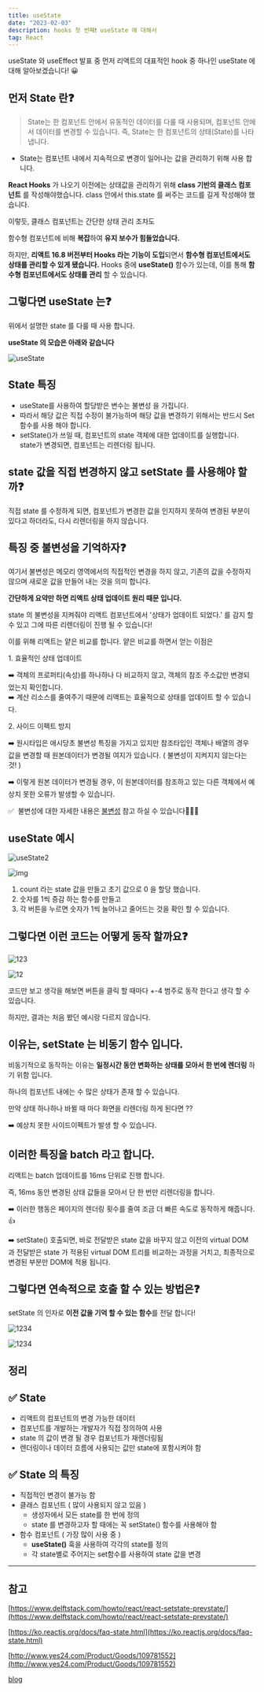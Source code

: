 ```yaml
---
title: useState
date: "2023-02-03"
description: hooks 첫 번째❗️ useState 에 대해서
tag: React
---
```


useState 와 useEffect 발표 중 먼저 리액트의 대표적인 hook 중 하나인 useState 에 대해 알아보겠습니다! 😀

## **먼저 State 란❓**

> State는 한 컴포넌트 안에서 유동적인 데이터를 다룰 때 사용되며, 컴포넌트 안에서 데이터를 변경할 수 있습니다. 즉, State는 한 컴포넌트의 상태(State)를 나타냅니다.

-   State는 컴포넌트 내에서 지속적으로 변경이 일어나는 값을 관리하기 위해 사용 합니다.

**React Hooks** 가 나오기 이전에는 상태값을 관리하기 위해 **class 기반의 클래스 컴포넌트** 를 작성해야했습니다. class 안에서 this.state 를 써주는 코드를 길게 작성해야 했습니다.

이렇듯, 클래스 컴포넌트는 간단한 상태 관리 조차도

함수형 컴포넌트에 비해 **복잡**하여 **유지 보수가 힘들었습니다.**

하지만, **리액트 16.8 버전부터 Hooks 라는 기능이 도입**되면서 **함수형 컴포넌트에서도 상태를 관리할 수 있게 됐습니다.** Hooks 중에 **useState()** 함수가 있는데, 이를 통해 **함수형 컴포넌트에서도 상태를 관리** 할 수 있습니다.

## **그렇다면 useState 는❓**

위에서 설명한 state 를 다룰 때 사용 합니다.

**useState 의 모습은 아래와 같습니다**

![useState](https://user-images.githubusercontent.com/87301268/223915697-793dcbf5-323f-4887-ad91-aca86cdd9922.png)

## State 특징

-   useState를 사용하여 할당받은 변수는 불변성 을 가집니다.
-   따라서 해당 값은 직접 수정이 불가능하며 해당 값을 변경하기 위해서는 반드시 Set 함수를 사용 해야 합니다.
-   setState()가 쓰일 때, 컴포넌트의 state 객체에 대한 업데이트를 실행합니다. state가 변경되면, 컴포넌트는 리렌더링 됩니다.

## state 값을 직접 변경하지 않고 setState 를 사용해야 할까❓

직접 state 를 수정하게 되면, 컴포넌트가 변경한 값을 인지하지 못하여 변경된 부분이 있다고 하더라도, 다시 리렌더링을 하지 않습니다.

## **특징 중 불변성을 기억하자❓**

여기서 불변성은 메모리 영역에서의 직접적인 변경을 하지 않고, 기존의 값을 수정하지 않으며 새로운 값을 만들어 내는 것을 의미 합니다.

**간단하게 요약만 하면 리액트 상태 업데이트 원리 때문 입니다.**

state 의 불변성을 지켜줘야 리액트 컴포넌트에서 '상태가 업데이트 되었다.' 를 감지 할 수 있고 그에 따른 리렌더링이 진행 될 수 있습니다!

이를 위해 리액트는 얕은 비교를 합니다. 얕은 비교를 하면서 얻는 이점은

1\. 효율적인 상태 업데이트

➡️ 객체의 프로퍼티(속성)를 하나하나 다 비교하지 않고, 객체의 참조 주소값만 변경되었는지 확인합니다.  
➡️ 계산 리소스를 줄여주기 때문에 리액트는 효율적으로 상태를 업데이트 할 수 있습니다.

2\. 사이드 이펙트 방지

➡️ 원시타입은 애시당초 불변성 특징을 가지고 있지만 참조타입인 객체나 배열의 경우 값을 변경할 때 원본데이터가 변경될 여지가 있습니다. ( 불변성이 지켜지지 않는다는 것! )

➡️ 이렇게 원본 데이터가 변경될 경우, 이 원본데이터를 참조하고 있는 다른 객체에서 예상치 못한 오류가 발생할 수 있습니다.

✅  불변성에 대한 자세한 내용은 [불변성](https://choi-hyunho.com/react-immutability/) 참고 하실 수 있습니다👨🏻‍💻

## **useState 예시**

![useState2](https://user-images.githubusercontent.com/87301268/223915804-1e708b22-2c94-4454-8579-ab7d973c84b2.png)

![img](https://user-images.githubusercontent.com/87301268/223915834-5cb94355-3a89-46d6-adca-81717dcdee73.gif)

1.  count 라는 state 값을 만들고 초기 값으로 0 을 할당 했습니다.
2.  숫자를 1씩 증감 하는 함수를 만들고
3.  각 버튼을 누르면 숫자가 1씩 늘어나고 줄어드는 것을 확인 할 수 있습니다.

## **그렇다면 이런 코드는 어떻게 동작 할까요❓**

![123](https://user-images.githubusercontent.com/87301268/223916208-50d517ab-97c3-4abd-80a6-428fc036748d.png)

![12](https://user-images.githubusercontent.com/87301268/223916227-f09f6327-f0fb-4510-b5d5-3d8ba6400014.gif)

코드만 보고 생각을 해보면 버튼을 클릭 할 때마다 +-4 범주로 동작 한다고 생각 할 수 있습니다.

하지만, 결과는 처음 봤던 예시랑 다르지 않습니다.

## **이유는, setState 는 비동기 함수 입니다.**

비동기적으로 동작하는 이유는 **일정시간 동안 변화하는 상태를 모아서 한 번에 렌더링** 하기 위함 입니다.

하나의 컴포넌트 내에는 수 많은 상태가 존재 할 수 있습니다.

만약 상태 하나하나 바뀔 때 마다 화면을 리렌더링 하게 된다면 ??

➡️ 예상치 못한 사이드이펙트가 발생 할 수 있습니다.

## **이러한 특징을 batch 라고 합니다.**

리액트는 batch 업데이트를 16ms 단위로 진행 합니다.

즉, 16ms 동안 변경된 상태 값들을 모아서 단 한 번만 리렌더링을 합니다.

➡️ 이러한 행동은 페이지의 렌더링 횟수를 줄여 조금 더 빠른 속도로 동작하게 해줍니다. 👍

➡️ setState() 호출되면, 바로 전달받은 state 값을 바꾸지 않고 이전의 virtual DOM 과 전달받은 state 가 적용된 virtual DOM 트리를 비교하는 과정을 거치고, 최종적으로 변경된 부분만 DOM에 적용 됩니다.

## **그렇다면 연속적으로 호출 할 수 있는 방법은❓**

setState 의 인자로 **이전 값을 기억 할 수 있는 함수**를 전달 합니다!

![1234](https://user-images.githubusercontent.com/87301268/223916340-b53306af-2629-4a02-bf9f-000a716746c1.png)

![1234](https://user-images.githubusercontent.com/87301268/223916359-1455d23b-211e-442b-96b3-da6532a72d78.gif)

## **정리**

## ✅ State 

-   리액트의 컴포넌트의 변경 가능한 데이터
-   컴포넌트를 개발하는 개발자가 직접 정의하여 사용
-   state 의 값이 변경 될 경우 컴포넌트가 재렌더링됨
-   렌더링이나 데이터 흐름에 사용되는 값만 state에 포함시켜야 함

## ✅ State 의 특징

-   직접적인 변경이 불가능 함
-   클래스 컴포넌트 ( 많이 사용되지 않고 있음 )
    -   생성자에서 모든 state를 한 번에 정의
    -   state 를 변경하고자 할 때에는 꼭 setState() 함수를 사용해야 함
-   함수 컴포넌트 ( 가장 많이 사용 중 )
    -   **useState()** 훅을 사용하여 각각의 state를 정의
    -   각 state별로 주어지는 set함수를 사용하여 state 값을 변경

---

## **참고**

[https://www.delftstack.com/howto/react/react-setstate-prevstate/](https://www.delftstack.com/howto/react/react-setstate-prevstate/)

[https://ko.reactjs.org/docs/faq-state.html](https://ko.reactjs.org/docs/faq-state.html)

[http://www.yes24.com/Product/Goods/109781552](http://www.yes24.com/Product/Goods/109781552)

[blog](https://www.inflearn.com/course/%ED%95%9C%EC%9E%85-%EB%A6%AC%EC%95%A1%ED%8A%B8)
